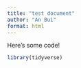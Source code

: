 ```yaml
---
title: "test document"
author: "An Bui"
format: html
---
```


Here's some code!

```r
library(tidyverse)
```








